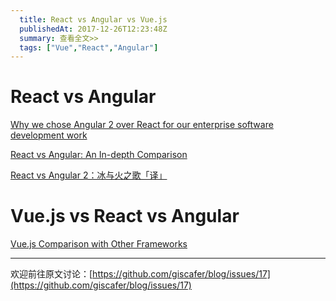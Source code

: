 ```yaml
---
  title: React vs Angular vs Vue.js
  publishedAt: 2017-12-26T12:23:48Z
  summary: 查看全文>>
  tags: ["Vue","React","Angular"]
---
```


# React vs Angular

[Why we chose Angular 2 over React for our enterprise software development work](https://blog.biznas.io/why-we-chose-angular-2-over-react-for-our-enterprise-software-development-work-392e2c9e39a9)

[React vs Angular: An In-depth Comparison](https://www.sitepoint.com/react-vs-angular/)

[React vs Angular 2：冰与火之歌「译」](http://huangxuan.me/2016/02/01/React-vs-Angular2/)

# Vue.js vs React vs Angular

[Vue.js Comparison with Other Frameworks](https://vuejs.org/v2/guide/comparison.html)



---
欢迎前往原文讨论：[https://github.com/giscafer/blog/issues/17](https://github.com/giscafer/blog/issues/17)
